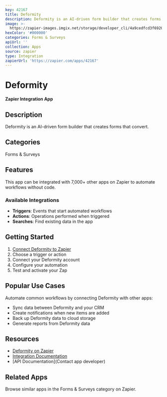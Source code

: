 ```yaml
---
key: 42167
title: Deformity
description: Deformity is an AI-driven form builder that creates forms that convert.
image: >-
  https://zapier-images.imgix.net/storage/developer_cli/4a9cedfcd3f692059b8d322cd408292d.png?auto=format%2Ccompress&ixlib=python-3.0.0&q=50
hexColor: '#000000'
categories: Forms & Surveys
apiUrl: ''
collection: Apps
source: zapier
type: Integration
zapierUrl: 'https://zapier.com/apps/42167'
---
```

# Deformity

**Zapier Integration App**

## Description

Deformity is an AI-driven form builder that creates forms that convert.

## Categories

Forms & Surveys

## Features

This app can be integrated with 7,000+ other apps on Zapier to automate workflows without code.

### Available Integrations

- **Triggers**: Events that start automated workflows
- **Actions**: Operations performed when triggered
- **Searches**: Find existing data in the app

## Getting Started

1. [Connect Deformity to Zapier](https://zapier.com/apps/42167)
2. Choose a trigger or action
3. Connect your Deformity account
4. Configure your automation
5. Test and activate your Zap

## Popular Use Cases

Automate common workflows by connecting Deformity with other apps:

- Sync data between Deformity and your CRM
- Create notifications when new items are added
- Back up Deformity data to cloud storage
- Generate reports from Deformity data

## Resources

- [Deformity on Zapier](https://zapier.com/apps/42167)
- [Integration Documentation](https://zapier.com/apps/42167/integrations)
- [API Documentation](Contact app developer)

## Related Apps

Browse similar apps in the Forms & Surveys category on Zapier.
